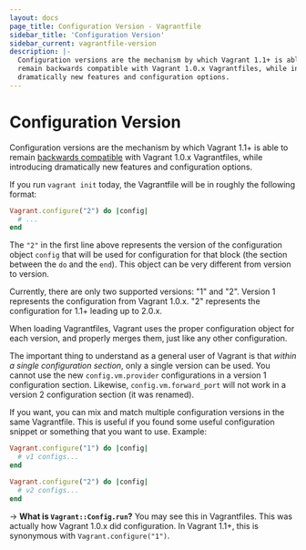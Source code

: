 ```yaml
---
layout: docs
page_title: Configuration Version - Vagrantfile
sidebar_title: 'Configuration Version'
sidebar_current: vagrantfile-version
description: |-
  Configuration versions are the mechanism by which Vagrant 1.1+ is able to
  remain backwards compatible with Vagrant 1.0.x Vagrantfiles, while introducing
  dramatically new features and configuration options.
---
```


# Configuration Version

Configuration versions are the mechanism by which Vagrant 1.1+ is able
to remain [backwards compatible](/docs/installation/backwards-compatibility)
with Vagrant 1.0.x Vagrantfiles, while introducing dramatically new features
and configuration options.

If you run `vagrant init` today, the Vagrantfile will be in roughly the
following format:

```ruby
Vagrant.configure("2") do |config|
  # ...
end
```

The `"2"` in the first line above represents the version of the configuration
object `config` that will be used for configuration for that block (the
section between the `do` and the `end`). This object can be very
different from version to version.

Currently, there are only two supported versions: "1" and "2". Version 1
represents the configuration from Vagrant 1.0.x. "2" represents the configuration
for 1.1+ leading up to 2.0.x.

When loading Vagrantfiles, Vagrant uses the proper configuration object
for each version, and properly merges them, just like any other configuration.

The important thing to understand as a general user of Vagrant is that
_within a single configuration section_, only a single version can be used.
You cannot use the new `config.vm.provider` configurations in a version 1
configuration section. Likewise, `config.vm.forward_port` will not work
in a version 2 configuration section (it was renamed).

If you want, you can mix and match multiple configuration versions in the
same Vagrantfile. This is useful if you found some useful configuration
snippet or something that you want to use. Example:

```ruby
Vagrant.configure("1") do |config|
  # v1 configs...
end

Vagrant.configure("2") do |config|
  # v2 configs...
end
```

-> **What is `Vagrant::Config.run`?** You may see this in Vagrantfiles. This was actually how Vagrant 1.0.x
did configuration. In Vagrant 1.1+, this is synonymous with `Vagrant.configure("1")`.
